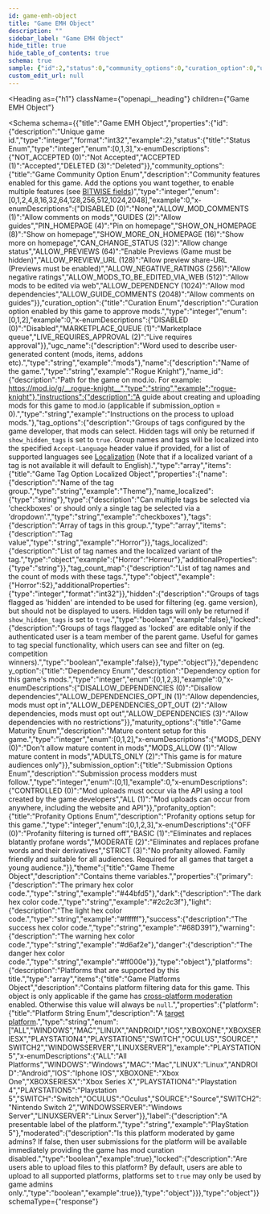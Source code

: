 ```yaml
---
id: game-emh-object
title: "Game EMH Object"
description: ""
sidebar_label: "Game EMH Object"
hide_title: true
hide_table_of_contents: true
schema: true
sample: {"id":2,"status":0,"community_options":0,"curation_option":0,"ugc_name":"mods","name":"Rogue Knight","name_id":"rogue-knight","instructions":"Instructions on the process to upload mods.","tag_options":[{"name":"Theme","name_localized":"string","type":"checkboxes","tags":["Horror"],"tags_localized":{"Horror":"Horreur"},"tag_count_map":{"Horror":52},"hidden":false,"locked":false}],"dependency_option":0,"maturity_options":0,"submission_option":0,"profanity_option":0,"theme":{"primary":"#44bfd5","dark":"#2c2c3f","light":"#ffffff","success":"#68D391","warning":"#d6af2e","danger":"#ff000e"},"platforms":[{"platform":"PLAYSTATION5","label":"PlayStation 5","moderated":true,"locked":true}]}
custom_edit_url: null
---
```



<Heading
  as={"h1"}
  className={"openapi__heading"}
  children={"Game EMH Object"}
>
</Heading>





<Schema
  schema={{"title":"Game EMH Object","properties":{"id":{"description":"Unique game id.","type":"integer","format":"int32","example":2},"status":{"title":"Status Enum","type":"integer","enum":[0,1,3],"x-enumDescriptions":{"NOT_ACCEPTED (0)":"Not Accepted","ACCEPTED (1)":"Accepted","DELETED (3)":"Deleted"}},"community_options":{"title":"Game Community Option Enum","description":"Community features enabled for this game. Add the options you want together, to enable multiple features (see [BITWISE fields](/restapi/filtering#-bitwise-and-bitwise-and))","type":"integer","enum":[0,1,2,4,8,16,32,64,128,256,512,1024,2048],"example":0,"x-enumDescriptions":{"DISABLED (0)":"None","ALLOW_MOD_COMMENTS (1)":"Allow comments on mods","GUIDES (2)":"Allow guides","PIN_HOMEPAGE (4)":"Pin on homepage","SHOW_ON_HOMEPAGE (8)":"Show on homepage","SHOW_MORE_ON_HOMEPAGE (16)":"Show more on homepage","CAN_CHANGE_STATUS (32)":"Allow change status","ALLOW_PREVIEWS (64)":"Enable Previews (Game must be hidden)","ALLOW_PREVIEW_URL (128)":"Allow preview share-URL (Previews must be enabled)","ALLOW_NEGATIVE_RATINGS (256)":"Allow negative ratings","ALLOW_MODS_TO_BE_EDITED_VIA_WEB (512)":"Allow mods to be edited via web","ALLOW_DEPENDENCY (1024)":"Allow mod dependencies","ALLOW_GUIDE_COMMENTS (2048)":"Allow comments on guides"}},"curation_option":{"title":"Curation Enum","description":"Curation option enabled by this game to approve mods.","type":"integer","enum":[0,1,2],"example":0,"x-enumDescriptions":{"DISABLED (0)":"Disabled","MARKETPLACE_QUEUE (1)":"Marketplace queue","LIVE_REQUIRES_APPROVAL (2)":"Live requires approval"}},"ugc_name":{"description":"Word used to describe user-generated content (mods, items, addons etc).","type":"string","example":"mods"},"name":{"description":"Name of the game.","type":"string","example":"Rogue Knight"},"name_id":{"description":"Path for the game on mod.io. For example: https://mod.io/g/__rogue-knight__","type":"string","example":"rogue-knight"},"instructions":{"description":"A guide about creating and uploading mods for this game to mod.io (applicable if submission_option = 0).","type":"string","example":"Instructions on the process to upload mods."},"tag_options":{"description":"Groups of tags configured by the game developer, that mods can select. Hidden tags will only be returned if `show_hidden_tags` is set to `true`. Group names and tags will be localized into the specified `Accept-Language` header value if provided, for a list of supported languages see [Localization](/restapi/docs/localization) (Note that if a localized variant of a tag is not available it will default to English).","type":"array","items":{"title":"Game Tag Option Localized Object","properties":{"name":{"description":"Name of the tag group.","type":"string","example":"Theme"},"name_localized":{"type":"string"},"type":{"description":"Can multiple tags be selected via 'checkboxes' or should only a single tag be selected via a 'dropdown'.","type":"string","example":"checkboxes"},"tags":{"description":"Array of tags in this group.","type":"array","items":{"description":"Tag value","type":"string","example":"Horror"}},"tags_localized":{"description":"List of tag names and the localized variant of the tag.","type":"object","example":{"Horror":"Horreur"},"additionalProperties":{"type":"string"}},"tag_count_map":{"description":"List of tag names and the count of mods with these tags.","type":"object","example":{"Horror":52},"additionalProperties":{"type":"integer","format":"int32"}},"hidden":{"description":"Groups of tags flagged as 'hidden' are intended to be used for filtering (eg. game version), but should not be displayed to users. Hidden tags will only be returned if `show_hidden_tags` is set to `true`.","type":"boolean","example":false},"locked":{"description":"Groups of tags flagged as 'locked' are editable only if the authenticated user is a team member of the parent game. Useful for games to tag special functionality, which users can see and filter on (eg. competition winners).","type":"boolean","example":false}},"type":"object"}},"dependency_option":{"title":"Dependency Enum","description":"Dependency option for this game's mods.","type":"integer","enum":[0,1,2,3],"example":0,"x-enumDescriptions":{"DISALLOW_DEPENDENCIES (0)":"Disallow dependencies","ALLOW_DEPENDENCIES_OPT_IN (1)":"Allow dependencies, mods must opt in","ALLOW_DEPENDENCIES_OPT_OUT (2)":"Allow dependencies, mods must opt out","ALLOW_DEPENDENCIES (3)":"Allow dependencies with no restrictions"}},"maturity_options":{"title":"Game Maturity Enum","description":"Mature content setup for this game.","type":"integer","enum":[0,1,2],"x-enumDescriptions":{"MODS_DENY (0)":"Don't allow mature content in mods","MODS_ALLOW (1)":"Allow mature content in mods","ADULTS_ONLY (2)":"This game is for mature audiences only"}},"submission_option":{"title":"Submission Options Enum","description":"Submission process modders must follow.","type":"integer","enum":[0,1],"example":0,"x-enumDescriptions":{"CONTROLLED (0)":"Mod uploads must occur via the API using a tool created by the game developers","ALL (1)":"Mod uploads can occur from anywhere, including the website and API"}},"profanity_option":{"title":"Profanity Options Enum","description":"Profanity options setup for this game.","type":"integer","enum":[0,1,2,3],"x-enumDescriptions":{"OFF (0)":"Profanity filtering is turned off","BASIC (1)":"Eliminates and replaces blatantly profane words","MODERATE (2)":"Eliminates and replaces profane words and their derivatives","STRICT (3)":"No profanity allowed. Family friendly and suitable for all audiences. Required for all games that target a young audience."}},"theme":{"title":"Game Theme Object","description":"Contains theme variables.","properties":{"primary":{"description":"The primary hex color code.","type":"string","example":"#44bfd5"},"dark":{"description":"The dark hex color code.","type":"string","example":"#2c2c3f"},"light":{"description":"The light hex color code.","type":"string","example":"#ffffff"},"success":{"description":"The success hex color code.","type":"string","example":"#68D391"},"warning":{"description":"The warning hex color code.","type":"string","example":"#d6af2e"},"danger":{"description":"The danger hex color code.","type":"string","example":"#ff000e"}},"type":"object"},"platforms":{"description":"Platforms that are supported by this title.","type":"array","items":{"title":"Game Platforms Object","description":"Contains platform filtering data for this game. This object is only applicable if the game has [cross-platform moderation](/restapi/platforms#targeting-a-platform) enabled. Otherwise this value will always be `null`.","properties":{"platform":{"title":"Platform String Enum","description":"A [target platform](/restapi/platforms#targeting-a-platform).","type":"string","enum":["ALL","WINDOWS","MAC","LINUX","ANDROID","IOS","XBOXONE","XBOXSERIESX","PLAYSTATION4","PLAYSTATION5","SWITCH","OCULUS","SOURCE","SWITCH2","WINDOWSSERVER","LINUXSERVER"],"example":"PLAYSTATION5","x-enumDescriptions":{"ALL":"All Platforms","WINDOWS":"Windows","MAC":"Mac","LINUX":"Linux","ANDROID":"Android","IOS":"Iphone IOS","XBOXONE":"Xbox One","XBOXSERIESX":"Xbox Series X","PLAYSTATION4":"Playstation 4","PLAYSTATION5":"Playstation 5","SWITCH":"Switch","OCULUS":"Oculus","SOURCE":"Source","SWITCH2":"Nintendo Switch 2","WINDOWSSERVER":"Windows Server","LINUXSERVER":"Linux Server"}},"label":{"description":"A presentable label of the platform.","type":"string","example":"PlayStation 5"},"moderated":{"description":"Is this platform moderated by game admins? If false, then user submissions for the platform will be available immediately providing the game has mod curation disabled.","type":"boolean","example":true},"locked":{"description":"Are users able to upload files to this platform? By default, users are able to upload to all supported platforms, platforms set to `true` may only be used by game admins only.","type":"boolean","example":true}},"type":"object"}}},"type":"object"}}
  schemaType={"response"}
>
  
</Schema>
            